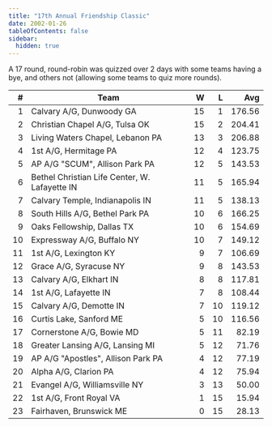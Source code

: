 ```yaml
---
title: "17th Annual Friendship Classic"
date: 2002-01-26
tableOfContents: false
sidebar:
  hidden: true
---
```


A 17 round, round-robin was quizzed over 2 days with some teams having a bye, and others not (allowing some teams to quiz more rounds).

|    # | Team                                          |    W |    L |    Avg |
| ---: | --------------------------------------------- | ---: | ---: | -----: |
|    1 | Calvary A/G, Dunwoody GA                      |   15 |    1 | 176.56 |
|    2 | Christian Chapel A/G, Tulsa OK                |   15 |    2 | 204.41 |
|    3 | Living Waters Chapel, Lebanon PA              |   13 |    3 | 206.88 |
|    4 | 1st A/G, Hermitage PA                         |   12 |    4 | 123.75 |
|    5 | AP A/G "SCUM", Allison Park PA                |   12 |    5 | 143.53 |
|    6 | Bethel Christian Life Center, W. Lafayette IN |   11 |    5 | 165.94 |
|    7 | Calvary Temple, Indianapolis IN               |   11 |    5 | 138.13 |
|    8 | South Hills A/G, Bethel Park PA               |   10 |    6 | 166.25 |
|    9 | Oaks Fellowship, Dallas TX                    |   10 |    6 | 154.69 |
|   10 | Expressway A/G, Buffalo NY                    |   10 |    7 | 149.12 |
|   11 | 1st A/G, Lexington KY                         |    9 |    7 | 106.69 |
|   12 | Grace A/G, Syracuse NY                        |    9 |    8 | 143.53 |
|   13 | Calvary A/G, Elkhart IN                       |    8 |    8 | 117.81 |
|   14 | 1st A/G, Lafayette IN                         |    7 |    8 | 108.44 |
|   15 | Calvary A/G, Demotte IN                       |    7 |   10 | 119.12 |
|   16 | Curtis Lake, Sanford ME                       |    5 |   10 | 116.56 |
|   17 | Cornerstone A/G, Bowie MD                     |    5 |   11 |  82.19 |
|   18 | Greater Lansing A/G, Lansing MI               |    5 |   12 |  71.76 |
|   19 | AP A/G "Apostles", Allison Park PA            |    4 |   12 |  77.19 |
|   20 | Alpha A/G, Clarion PA                         |    4 |   12 |  75.94 |
|   21 | Evangel A/G, Williamsville NY                 |    3 |   13 |  50.00 |
|   22 | 1st A/G, Front Royal VA                       |    1 |   15 |  15.94 |
|   23 | Fairhaven, Brunswick ME                       |    0 |   15 |  28.13 |
